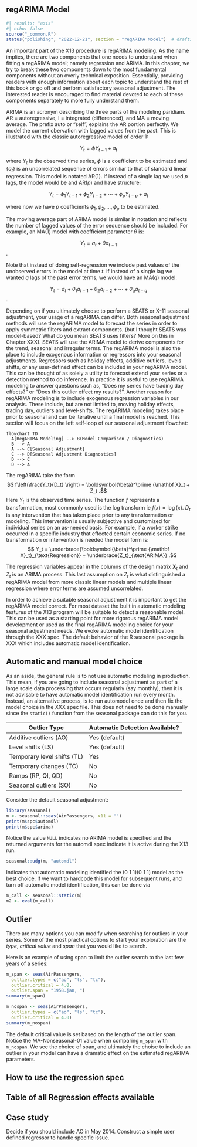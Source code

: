 ## regARIMA Model

```r
#| results: "asis"
#| echo: false
source("_common.R")
status("polishing", "2022-12-21", section = "regARIMA Model")  # drafting, polishing, complete
```

<!-- - Idea of regARIMA -->

An important part of the X13 procedure is regARIMA modeling.
As the name implies, there are two components that one needs to understand when fitting a regARIMA model; namely regression and ARIMA.
In this chapter, we try to break these two components down to the most fundamental components without an overly technical exposition.
Essentially, providing readers with enough information about each topic to understand the rest of this book or go off and perform satisfactory seasonal adjustment.
The interested reader is encouraged to find material devoted to each of these components separately to more fully understand them.

ARIMA is an acronym describing the three parts of the modeling paridiam.
AR = autoregressive, I = integrated (differenced), and MA = moving average.
The prefix auto or "self", explains the AR portion perfectly.
We model the current obervation with lagged values from the past.
This is illustrated with the classic autoregressive model of order 1:

$$ Y_t = \phi Y_{t-1} + a_t $$

where $Y_t$ is the observed time series, $\phi$ is a coefficient to be estimated and $\{a_t\}$ is an uncorrelated sequence of errors similiar to that of standard linear regression. This model is notated AR(1). If instead of a single lag we used $p$ lags, the model would be and AR($p$) and have structure:

$$ Y_t = \phi_1 Y_{t-1} + \phi_2 Y_{t-2} + \cdots + \phi_p Y_{t-p} + a_t $$

where now we have $p$ coefficients $\phi_1, \phi_2, \ldots, \phi_p$ to be estimated. 

The moving average part of ARIMA model is similar in notation and reflects the number of lagged values of the error sequence should be included. For example, an MA(1) model with coefficient parameter $\theta$ is:

$$ Y_t = a_t + \theta a_{t-1} $$.

Note that instead of doing self-regression we include past values of the unobserved errors in the model at time $t$. If instead of a single lag we wanted $q$ lags of the past error terms, we would have an MA($q$) model:

$$ Y_t = a_t + \theta_1 a_{t-1} + \theta_2 a_{t-2} + \cdots + \theta_q a_{t-q} $$.


Depending on if you ultimately choose to perform a SEATS or X-11 seasonal adjustment, your usage of a regARIMA can differ.
Both seasonal adjustment methods will use the regARIMA model to forecast the series in order to apply symmetric filters and extract components.
(but I thought SEATS was model-based? What do you mean SEATS uses filters? More on this in Chapter XXX).
SEATS will use the ARIMA model to derive components for the trend, seasonal and irregular terms.
The regARIMA model is also the place to include exogenous information or regressors into your seasonal adjustments.
Regressors such as holiday effects, additive outliers, levels shifts, or any user-defined effect can be included in your regARIMA model.
This can be thought of as solely a utility to forecast extend your series or a detection method to do inference.
In practice it is useful to use regARIMA modeling to answer questions such as, "Does my series have trading day effects?" or "Does this outlier effect my results?".
Another reason for regARIMA modeling is to include exogenous regression variables in our analysis.
These include, but are not limited to, moving holiday effects, trading day, outliers and level-shifts.
The regARIMA modeling takes place prior to seasonal and can be iterative until a final model is reached.
This section will focus on the left self-loop of our seasonal adjustment flowchat:

```mermaid
flowchart TD
  A[RegARIMA Modeling] --> B(Model Comparison / Diagnostics)
  B --> A
  A --> C[Seasonal Adjustment]
  C --> D[Seasonal Adjustment Diagnostics]
  D --> C
  D --> A
```

The regARIMA take the form $$ f\left(\frac{Y_t}{D_t} \right) = \boldsymbol{\beta}^\prime {\mathbf X}_t + Z_t .$$ Here $Y_t$ is the observed time series.
The function $f$ represents a transformation, most commonly used is the log transform ie $f(x) = \log(x)$.
$D_t$ is any intervention that has taken place prior to any transformation or modeling.
This intervention is usually subjective and customized for individual series on an as-needed basis.
For example, if a worker strike occurred in a specific industry that effected certain economic series.
If no transformation or intervention is needed the model form is: $$ Y_t = \underbrace{\boldsymbol{\beta}^\prime {\mathbf X}_t}_{\text{Regression}} + \underbrace{Z_t}_{\text{ARIMA}} .$$

The regression variables appear in the columns of the design matrix ${\mathbf X}_t$ and $Z_t$ is an ARIMA process.
This last assumption on $Z_t$ is what distinguished a regARIMA model from more classic linear models and multiple linear regression where error terms are assumed uncorrelated.

In order to achieve a suitable seasonal adjustment it is important to get the regARIMA model correct.
For most dataset the built in automatic modeling features of the X13 program will be suitable to detect a reasonable model.
This can be used as a starting point for more rigorous regARIMA model development or used as the final regARIMA modeling choice for your seasonal adjustment needs.
We evoke automatic model identification through the XXX spec.
The default behavior of the R seasonal package is XXX which includes automatic model identification.

::: callout-tip
## Automatic and manual model choice

As an aside, the general rule is to not use automatic modeling in production.
This mean, if you are going to include seasonal adjustment as part of a large scale data processing that occurs regularly (say monthly), then it is not advisable to have automatic model identification run every month.
Instead, an alternative process, is to run automodel once and then fix the model choice in the XXX spec file.
This does not need to be done manually since the `static()` function from the seasonal package can do this for you.
:::

| Outlier Type                | Automatic Detection Available? |
|-----------------------------|--------------------------------|
| Additive outliers (AO)      | Yes (default)                  |
| Level shifts (LS)           | Yes (default)                  |
| Temporary level shifts (TL) | Yes                            |
| Temporary changes (TC)      | No                             |
| Ramps (RP, QI, QD)          | No                             |
| Seasonal outliers (SO)      | No                             |

Consider the default seasonal adjustment:

```r
library(seasonal)
m <- seasonal::seas(AirPassengers, x11 = "")
print(m$spc$automdl)
print(m$spc$arima)
```

Notice the value `NULL` indicates no ARIMA model is specified and the returned arguments for the automdl spec indicate it is active during the X13 run.

```r
seasonal::udg(m, "automdl")
```

Indicates that automatic modeling identified the (0 1 1)(0 1 1) model as the best choice.
If we want to hardcode this model for subsequent runs, and turn off automatic model identification, this can be done via

```r
m_call <- seasonal::static(m)
m2 <- eval(m_call)
```

## Outlier

There are many options you can modify when searching for outliers in your series.
Some of the most practical options to start your exploration are the *type*, *critical value* and *span* that you would like to search.

Here is an example of using span to limit the outlier search to the last few years of a series:

```r
m_span <- seas(AirPassengers,
  outlier.types = c("ao", "ls", "tc"),
  outlier.critical = 4.0,
  outlier.span = "1958.jan, ")
summary(m_span)

m_nospan <- seas(AirPassengers,
  outlier.types = c("ao", "ls", "tc"),
  outlier.critical = 4.0)
summary(m_nospan)
```

The default critical value is set based on the length of the outlier span.
Notice the MA-Nonseasonal-01 value when comparing `m_span` with `m_nospan`.
We see the choice of span, and ultimately the choise to include an outlier in your model can have a dramatic effect on the estimated regARIMA parameters.

## How to use the regression spec

## Table of all Regression effects available

```{=html}
<!--
  (steal from CR slides)

-->
```
## Case study

Decide if you should include AO in May 2014.
Construct a simple user defined regressor to handle specific issue.
